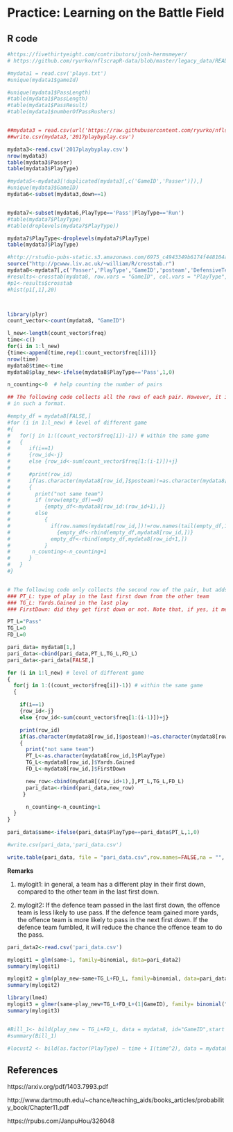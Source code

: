 # Practice: Learning on the Battle Field

## R code

```R
#https://fivethirtyeight.com/contributors/josh-hermsmeyer/
# https://github.com/ryurko/nflscrapR-data/blob/master/legacy_data/README.md

#mydata1 = read.csv('plays.txt')
#unique(mydata1$gameId)

#unique(mydata1$PassLength)
#table(mydata1$PassLength)
#table(mydata1$PassResult)
#table(mydata1$numberOfPassRushers)


##mydata3 = read.csv(url('https://raw.githubusercontent.com/ryurko/nflscrapR-data/master/legacy_data/season_play_by_play/pbp_2017.csv'))
##write.csv(mydata3,'2017playbyplay.csv')

mydata3<-read.csv('2017playbyplay.csv')
nrow(mydata3)
table(mydata3$Passer)
table(mydata3$PlayType)

#mydata5<-mydata3[!duplicated(mydata3[,c('GameID','Passer')]),]
#unique(mydata3$GameID)
mydata6<-subset(mydata3,down==1)


mydata7<-subset(mydata6,PlayType=='Pass'|PlayType=='Run')
#table(mydata7$PlayType)
#table(droplevels(mydata7$PlayType))

mydata7$PlayType<-droplevels(mydata7$PlayType)
table(mydata7$PlayType)

#http://rstudio-pubs-static.s3.amazonaws.com/6975_c4943349b6174f448104a5513fed59a9.html
source("http://pcwww.liv.ac.uk/~william/R/crosstab.r")
mydata8<-mydata7[,c('Passer','PlayType','GameID','posteam','DefensiveTeam','Yards.Gained','FirstDown','TimeSecs')]
#results<-crosstab(mydata8, row.vars = "GameID", col.vars = "PlayType", type = "r")
#p1<-results$crosstab
#hist(p1[,1],20)



library(plyr)
count_vector<-count(mydata8, "GameID")

l_new<-length(count_vector$freq)
time<-c()
for(i in 1:l_new)
{time<-append(time,rep(1:count_vector$freq[i]))}
nrow(time)
mydata8$time<-time
mydata8$play_new<-ifelse(mydata8$PlayType=='Pass',1,0)

n_counting<-0  # help counting the number of pairs

## The following code collects all the rows of each pair. However, it is difficult to analyze data
# in such a format. 

#empty_df = mydata8[FALSE,]
#for (i in 1:l_new) # level of different game
#{
#   for(j in 1:((count_vector$freq[i])-1)) # within the same game
#   {
#      if(i==1)
#      {row_id<-j}
#      else {row_id<-sum(count_vector$freq[1:(i-1)])+j}
#
#      #print(row_id)
#      if(as.character(mydata8[row_id,]$posteam)!=as.character(mydata8[row_id+1,]$posteam))
#      {
#        print("not same team")
#        if (nrow(empty_df)==0)
#           {empty_df<-mydata8[row_id:(row_id+1),]}
#        else
#           {
#             if(row.names(mydata8[row_id,])!=row.names(tail(empty_df,1)))
#               {empty_df<-rbind(empty_df,mydata8[row_id,])}
#             empty_df<-rbind(empty_df,mydata8[row_id+1,])
#           }
#       n_counting<-n_counting+1
#      }
#   }
#}


# The following code only collects the second row of the pair, but adds data of 
### PT_L: type of play in the last first down from the other team
### TG_L: Yards.Gained in the last play
### FirstDown: did they get first down or not. Note that, if yes, it means it was a fumble.

PT_L="Pass"
TG_L=0
FD_L=0

pari_data= mydata8[1,]
pari_data<-cbind(pari_data,PT_L,TG_L,FD_L)
pari_data<-pari_data[FALSE,]

for (i in 1:l_new) # level of different game
{
  for(j in 1:((count_vector$freq[i])-1)) # within the same game
  {

    if(i==1)
    {row_id<-j}
    else {row_id<-sum(count_vector$freq[1:(i-1)])+j}

    print(row_id)
    if(as.character(mydata8[row_id,]$posteam)!=as.character(mydata8[row_id+1,]$posteam))
    {
      print("not same team")
      PT_L<-as.character(mydata8[row_id,]$PlayType)
      TG_L<-mydata8[row_id,]$Yards.Gained
      FD_L<-mydata8[row_id,]$FirstDown

      new_row<-cbind(mydata8[(row_id+1),],PT_L,TG_L,FD_L)
      pari_data<-rbind(pari_data,new_row)
     }

      n_counting<-n_counting+1
  }
}

pari_data$same<-ifelse(pari_data$PlayType==pari_data$PT_L,1,0)

#write.csv(pari_data,'pari_data.csv')

write.table(pari_data, file = "pari_data.csv",row.names=FALSE,na = "", sep=",")
```


__Remarks__

1. mylogit1: in general, a team has a different play in their first down, compared to the other team in the last first down. 

2. mylogit2: If the defence team passed in the last first down, the offence team is less likely to use pass. If the defence team gained more yards, the offence team is more likely to pass in the next first down. If the defence team fumbled, it will reduce the chance the offence team to do the pass.


```R

pari_data2<-read.csv('pari_data.csv')

mylogit1 = glm(same~1, family=binomial, data=pari_data2)
summary(mylogit1)

mylogit2 = glm(play_new~same+TG_L+FD_L, family=binomial, data=pari_data2)
summary(mylogit2)

library(lme4)
mylogit3 = glmer(same~play_new+TG_L+FD_L+(1|GameID), family= binomial("logit"), data=pari_data2)
summary(mylogit3)


#Bill_1<- bild(play_new ~ TG_L+FD_L, data = mydata8, id="GameID",start = NULL, dependence = "MC1R")
#summary(Bill_1)

#locust2 <- bild(as.factor(PlayType) ~ time + I(time^2), data = mydata8,id="GameID",start = NULL, dependence = "MC2")


```


## References

https://arxiv.org/pdf/1403.7993.pdf

http://www.dartmouth.edu/~chance/teaching_aids/books_articles/probability_book/Chapter11.pdf

https://rpubs.com/JanpuHou/326048
